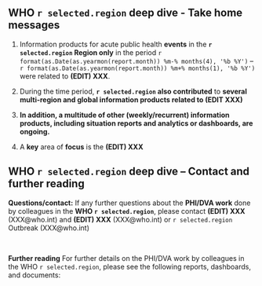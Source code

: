 ## **WHO `r selected.region` deep dive - Take home messages**

1. Information products for acute public health **events** in the **`r selected.region` Region only** in the period `r format(as.Date(as.yearmon(report.month)) %m-% months(4), '%b %Y')` – `r format(as.Date(as.yearmon(report.month)) %m+% months(1), '%b %Y')` were related to **(EDIT) XXX**.

2. During the time period, **`r selected.region` also contributed** to **several multi-region and global information products related to (EDIT XXX)**

3. **In addition, a multitude of other (weekly/recurrent) information products, including situation reports and analytics or dashboards, are ongoing.**

4. A **key** area of **focus** is the **(EDIT) XXX**



## **WHO `r selected.region` deep dive – Contact and further reading**

**Questions/contact:**
If any further questions about the **PHI/DVA work** done by colleagues in the **WHO `r selected.region`**, please contact **(EDIT) XXX** (XXX@who.int) and **(EDIT) XXX** (XXX@who.int) or `r selected.region` Outbreak (XXX@who.int)

\ 

**Further reading**
For further details on the PHI/DVA work by colleagues in the WHO `r selected.region`, please see the following reports, dashboards, and documents:
